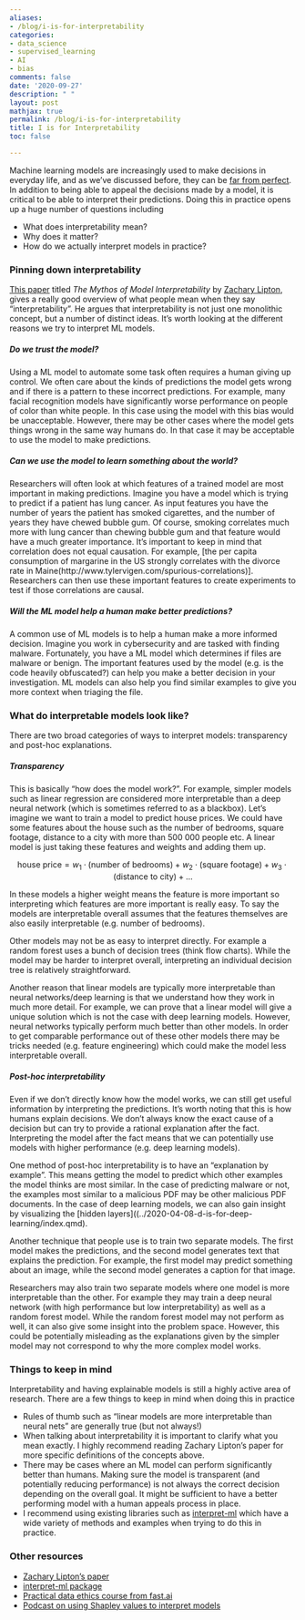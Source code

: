 ```yaml
---
aliases:
- /blog/i-is-for-interpretability
categories:
- data_science
- supervised_learning
- AI
- bias
comments: false
date: '2020-09-27'
description: " "
layout: post
mathjax: true
permalink: /blog/i-is-for-interpretability
title: I is for Interpretability
toc: false

---
```


Machine learning models are increasingly used to make decisions in everyday life, and as we’ve discussed before, they can be 
[far from perfect](../2020-02-01-b-is-for-bias/index.qmd). In addition to being able to appeal the decisions made by a model, 
it is critical to be able to interpret their predictions. Doing this in practice opens up a huge number of questions including

* What does interpretability mean?
* Why does it matter?
* How do we actually interpret models in practice?

### Pinning down interpretability

[This paper](https://arxiv.org/pdf/1606.03490.pdf) titled _The Mythos of Model Interpretability_ by [Zachary Lipton](https://twitter.com/zacharylipton), gives a really good overview of what people mean when they say “interpretability”. He argues that interpretability is not just one monolithic concept, but a number of distinct ideas. It’s worth looking at the different reasons we try to interpret ML models.

##### Do we trust the model?

Using a ML model to automate some task often requires a human giving up control.  We often care about the kinds of predictions the model gets wrong and if there is a pattern to these incorrect predictions. For example, many facial recognition models have significantly worse performance on people of color than white people. In this case using the model with this bias would be unacceptable. However, there may be other cases where the model gets things wrong in the same way humans do. In that case it may be acceptable to use the model to make predictions.

##### Can we use the model to learn something about the world?

Researchers will often look at which features of a trained model are most important in making predictions. Imagine you have a model which is trying to predict if a patient has lung cancer. As input features you have the number of years the patient has smoked cigarettes, and the number of years they have chewed bubble gum. Of course, smoking correlates much more with lung cancer than chewing bubble gum and that feature would have a much greater importance. It’s important to keep in mind that correlation does not equal causation. For example, [the per capita consumption of margarine in the US strongly correlates with the divorce rate in Maine(http://www.tylervigen.com/spurious-correlations)]. Researchers can then use these important features to create experiments to test if those correlations are causal. 

##### Will the ML model help a human make better predictions?

A common use of ML models is to help a human make a more informed decision. Imagine you work in cybersecurity and are tasked with finding malware. Fortunately, you have a ML model which determines if files are malware or benign. The important features used by the model (e.g. is the code heavily obfuscated?) can help you make a better decision in your investigation. ML models can also help you find similar examples to give you more context when triaging the file.

### What do interpretable models look like?

There are two broad categories of ways to interpret models: transparency and post-hoc explanations.

##### Transparency

This is basically “how does the model work?”. For example, simpler models such as linear regression are considered more interpretable than a deep neural network (which is sometimes referred to as a blackbox). Let’s imagine we want to train a model to predict house prices. We could have some features about the house such as the number of bedrooms, square footage, distance to a city with more than 500 000 people etc. A linear model is just taking these features and weights and adding them up. 

$$ \text{house price} = w_1 \cdot (\text{number of bedrooms}) + w_2\cdot(\text{square footage}) + w_3\cdot(\text{distance to city}) + ... $$

In these models a higher weight means the feature is more important so interpreting which features are more important is really easy. To say the models are interpretable overall assumes that the features themselves are also easily interpretable (e.g. number of bedrooms).

Other models may not be as easy to interpret directly. For example a random forest uses a bunch of decision trees (think flow charts). While the model may be harder to interpret overall, interpreting an individual decision tree is relatively straightforward. 

Another reason that linear models are typically more interpretable than neural networks/deep learning is that we understand how they work in much more detail. For example, we can prove that a linear model will give a unique solution which is not the case with deep learning models.
However, neural networks typically perform much better than other models. In order to get comparable performance out of these other models there may be tricks needed (e.g. feature engineering) which could make the model less interpretable overall. 


##### Post-hoc interpretability

Even if we don’t directly know how the model works, we can still get useful information by interpreting the predictions. It’s worth noting that this is how humans explain decisions. We don’t always know the exact cause of a decision but can try to provide a rational explanation after the fact. Interpreting the model after the fact means that we can potentially use models with higher performance (e.g. deep learning models). 

One method of post-hoc interpretability is to have an “explanation by example”. This means getting the model to predict which other examples the model thinks are most similar. In the case of predicting malware or not, the examples most similar to a malicious PDF may be other malicious PDF documents. In the case of deep learning models, we can also gain insight by visualizing the [hidden layers]((../2020-04-08-d-is-for-deep-learning/index.qmd).

Another technique that people use is to train two separate models. The first model makes the predictions, and the second model generates text that explains the prediction. For example, the first model may predict something about an image, while the second model generates a caption for that image.

Researchers may also train two separate models where one model is more interpretable than the other. For example they may train a deep neural network (with high performance but low interpretability) as well as a random forest model. While the random forest model may not perform as well, it can also give some insight into the problem space. However, this could be potentially misleading as the explanations given by the simpler model may not correspond to why the more complex model works.

### Things to keep in mind

Interpretability and having explainable models is still a highly active area of research. There are a few things to keep in mind when doing this in practice

* Rules of thumb such as “linear models are more interpretable than neural nets” are generally true (but not always!)
* When talking about interpretability it is important to clarify what you mean exactly. I highly recommend reading Zachary Lipton’s paper for more specific definitions of the concepts above. 
* There may be cases where an ML model can perform significantly better than humans. Making sure the model is transparent (and potentially reducing performance) is not always the correct decision depending on the overall goal. It might be sufficient to have a better performing model with a human appeals process in place.
* I recommend using existing libraries such as [interpret-ml](https://github.com/interpretml/interpret) which have a wide variety of methods and examples when trying to do this in practice. 


### Other resources

* [Zachary Lipton’s paper](https://arxiv.org/pdf/1606.03490.pdf)
* [interpret-ml package](https://github.com/interpretml/interpret)
* [Practical data ethics course from fast.ai](https://ethics.fast.ai/)
* [Podcast on using Shapley values to interpret models](http://lineardigressions.com/episodes/2018/5/13/shap-shapley-values-in-machine-learning)

